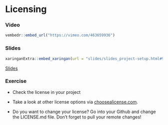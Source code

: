 # Licensing

### Video

```r
vembedr::embed_url("https://vimeo.com/463659936")
```

### Slides

```r
xaringanExtra::embed_xaringan(url = "slides/slides_project-setup.html#9", ratio = "4:3")
```
[Slides](slides/slides_project-setup.html#9)

### Exercise

* Check the license in your project

* Take a look at other license options via [choosealicense.com](https://choosealicense.com/).

* Do you want to change your license? Go into your Github and change the LICENSE.md file. Don't forget to pull your remote changes!
